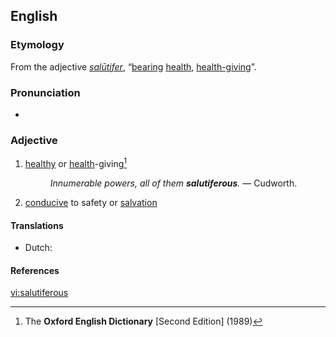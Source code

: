 ==English==

===Etymology===
From the {{etyl|la}} adjective ''[[salutifer#Latin|salūtifer]]'', “[[bear]]ing [[health]], [[health-giving]]”.

===Pronunciation===
* {{a|RP}} {{IPA|/sæljʊˈtɪfɛɹəs/}}

===Adjective===
{{en-adj}}

# {{dated}} [[healthy]] or [[health]]-giving<ref name="OED-def">The '''Oxford English Dictionary''' [Second Edition] (1989)</ref>
#: ''Innumerable powers, all of them '''salutiferous'''.'' &mdash; Cudworth.
# [[conducive]] to safety or [[salvation]]

====Translations====
{{trans-top|healthy or health-giving}}
* Dutch: {{t-|nl|heilzaam}}
{{trans-mid}}
{{trans-bottom}}
====References====
<references/>

[[vi:salutiferous]]